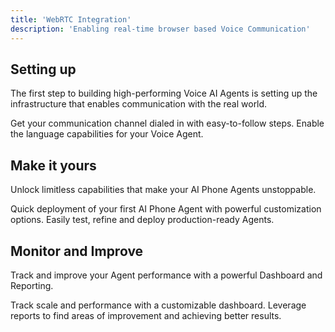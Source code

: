 ```yaml
---
title: 'WebRTC Integration'
description: 'Enabling real-time browser based Voice Communication'
---
```


## Setting up

The first step to building high-performing Voice AI Agents is setting up the infrastructure that enables communication with the real world.

<CardGroup cols={2}>
  <Card title="Integrate Telephony" icon="phone-volume" href="https://mintlify.com/docs/quickstart">
    Get your communication channel dialed in with easy-to-follow steps.
  </Card>

  <Card title="Configure Speech" icon="language" href="https://mintlify.com/docs/development">
    Enable the language capabilities for your Voice Agent.
  </Card>
</CardGroup>

## Make it yours

Unlock limitless capabilities that make your AI Phone Agents unstoppable.

<CardGroup cols={2}>
  <Card title="Build your First Agent" icon="user-astronaut" href="first-recipe">
    Quick deployment of your first AI Phone Agent with powerful customization options.
  </Card>

  <Card title="Test & Deploy" icon="vial" href="first-recipe">
    Easily test, refine and deploy production-ready Agents.
  </Card>
</CardGroup>

  ## Monitor and Improve

Track and improve your Agent performance with a powerful Dashboard and Reporting.

<CardGroup cols={2}>
  <Card title="Dashboard" icon="gauge" href="https://mintlify.com/docs/settings/global">
    Track scale and performance with a customizable dashboard.
  </Card>

  <Card title="Improve Performance" icon="flag-checkered" href="https://mintlify.com/docs/api-playground/openapi">
    Leverage reports to find areas of improvement and achieving better results.
  </Card>
</CardGroup>